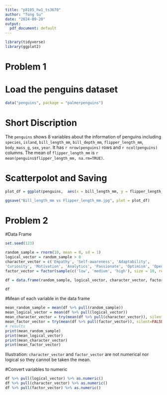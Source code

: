 ```yaml
---
title: "p8105_hw1_ts3670"
author: "Tong Su"
date: "2024-09-20"
output:
  pdf_document: default
---
```

```r
library(tidyverse)
library(ggplot2)
```

# Problem 1
# Load the penguins dataset
```r
data("penguins", package = "palmerpenguins")
```
# Short Discription

The `penguins` shows 8 variables about the information of penguins including `species`, `island`, `bill_length_mm`, `bill_depth_mm`, `flipper_length_mm`, `body_mass_g`, `sex`, `year`. It has `r nrow(penguins)` rows and `r ncol(penguins)` columns. The mean of `flipper_length_mm` is `r mean(penguins$flipper_length_mm, na.rm=TRUE)`.

# Scatterpolot and Saving 
```r
plot_df = ggplot(penguins,  aes(x = bill_length_mm, y = flipper_length_mm, colour =species )) + geom_point(na.rm = TRUE) + labs(title = "Bill_length_mm vs Flipper_length_mm")
```
```r
ggsave("Bill_length_mm vs Flipper_length_mm.jpg", plot = plot_df)
```
# Problem 2
#Data Frame
```r
set.seed(123)

random_sample = rnorm(10, mean = 0, sd = 1)
logical_vector = random_sample > 0
character_vector = c('Empathy', 'Self-awareness', 'Adaptability',
'Curiosity', 'Motivation', 'Analytics', 'Passionate', 'Optimism', 'Open-Minded',  'Belief')
factor_vector = factor(sample(c('low', 'medium', 'high'), size = 10, replace = TRUE))

df = data.frame(random_sample, logical_vector, character_vector, factor_vector)

df
```
#Mean of each variable in the data frame
```r
mean_random_sample = mean(df %>% pull(random_sample))
mean_logical_vector = mean(df %>% pull(logical_vector))
mean_character_vector = try(mean(df %>% pull(character_vector)), silent=FALSE) 
mean_factor_vector = try(mean(df %>% pull(factor_vector)), silent=FALSE)
# results
print(mean_random_sample)
print(mean_logical_vector)
print(mean_character_vector)
print(mean_factor_vector)
```
Illustration: `character_vector` and `factor_vector` are not numerical nor logical so they cannot be taken the mean.

#Convert variables to numeric
```r
df %>% pull(logical_vector) %>% as.numeric()
df %>% pull(character_vector) %>% as.numeric()
df %>% pull(factor_vector) %>% as.numeric()
```


